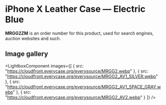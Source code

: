 
# iPhone X Leather Case — Electric Blue

<Callout type='info' emoji='👉🏻'>**MRGG2ZM** is an order number for this product, used for search engines, auction websites and such.</Callout>

## Image gallery

<LightboxComponent
    images={[
      {
        src: "https://cloudfront.everycase.org/everysource/MRGG2.webp"
      },
      {
        src: "https://cloudfront.everycase.org/everysource/MRGG2_AV1_SILVER.webp"
      },
      {
        src: "https://cloudfront.everycase.org/everysource/MRGG2_AV1_SPACE_GRAY.webp"
      },
      {
        src: "https://cloudfront.everycase.org/everysource/MRGG2_AV2.webp"
      }
    ]}
  />
